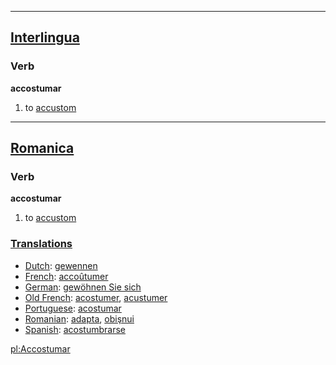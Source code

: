 ----

==[[Interlingua]]==
===Verb===
<b>accostumar</b>
#to [[accustom]]
----

==[[Romanica]]==
===Verb===
<b>accostumar</b>
#to [[accustom]]

===[[Translations]]===
*[[Dutch]]: [[gewennen]]
*[[French]]: [[accoûtumer]]
*[[German]]: [[gewöhnen Sie sich]]
*[[Old French]]: [[acostumer]], [[acustumer]]
*[[Portuguese]]: [[acostumar]]
*[[Romanian]]: [[adapta]], [[obişnui]]
*[[Spanish]]: [[acostumbrarse]]

[[pl:Accostumar]]